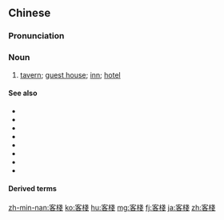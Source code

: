 {{also|客栈}}
==Chinese==
{{zh-forms|s=客栈}}

===Pronunciation===
{{zh-pron
|m=kèzhàn
|c=haak3 zaan6-2
|mn=kheh-chàn
|cat=n
}}

===Noun===
{{zh-noun}}

# [[tavern]]; [[guest house]]; [[inn]]; [[hotel]]

====See also====
* {{zh-l|賓館|guesthouse, hotel}}
* {{zh-l|飯店|restaurant, hotel}}
* {{zh-l|酒店|restaurant, hotel, tavern}}
* {{zh-l|酒館|tavern}}
* {{zh-l|旅店|inn}}
* {{zh-l|旅館|hotel}}
* {{zh-l|旅社|inn}}
* {{zh-l|招待所|guesthouse, inn}}

====Derived terms====
{{zh-der|背包客棧}}

[[zh-min-nan:客棧]]
[[ko:客棧]]
[[hu:客棧]]
[[mg:客棧]]
[[fj:客棧]]
[[ja:客棧]]
[[zh:客棧]]